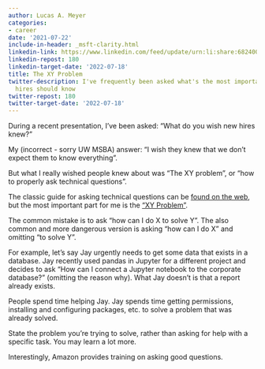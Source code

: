 ```yaml
---
author: Lucas A. Meyer
categories:
- career
date: '2021-07-22'
include-in-header: _msft-clarity.html
linkedin-link: https://www.linkedin.com/feed/update/urn:li:share:6824003596196085760
linkedin-repost: 180
linkedin-target-date: '2022-07-18'
title: The XY Problem
twitter-description: I've frequently been asked what's the most important thing new
  hires should know
twitter-repost: 180
twitter-target-date: '2022-07-18'
---
```


During a recent presentation, I've been asked: "What do you wish new hires knew?"

My (incorrect - sorry UW MSBA) answer: "I wish they knew that we don't expect them to know everything". 

But what I really wished people knew about was "The XY problem", or "how to properly ask technical questions".

The classic guide for asking technical questions can be [found on the web](https://buff.ly/3efqRVR), but the most important part for me is the ["XY Problem"](https://buff.ly/3yTtEvE).

The common mistake is to ask "how can I do X to solve Y". The also common and more dangerous version is asking "how can I do X" and omitting "to solve Y".

For example, let's say Jay urgently needs to get some data that exists in a database. Jay recently used pandas in Jupyter for a different project and decides to ask "How can I connect a Jupyter notebook to the corporate database?" (omitting the reason why). What Jay doesn't is that a report already exists.

People spend time helping Jay. Jay spends time getting permissions, installing and configuring packages, etc. to solve a problem that was already solved.

State the problem you're trying to solve, rather than asking for help with a specific task. You may learn a lot more.

Interestingly, Amazon provides training on asking good questions.
